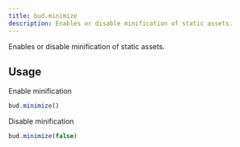 ```yaml
---
title: bud.minimize
description: Enables or disable minification of static assets.
---
```


Enables or disable minification of static assets.

## Usage

Enable minification

```js
bud.minimize()
```

Disable minification

```js
bud.minimize(false)
```
